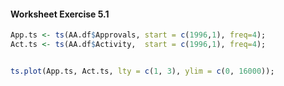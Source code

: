 #### Worksheet Exercise 5.1

```r

App.ts <- ts(AA.df$Approvals, start = c(1996,1), freq=4);
Act.ts <- ts(AA.df$Activity,  start = c(1996,1), freq=4);


ts.plot(App.ts, Act.ts, lty = c(1, 3), ylim = c(0, 16000));

```
